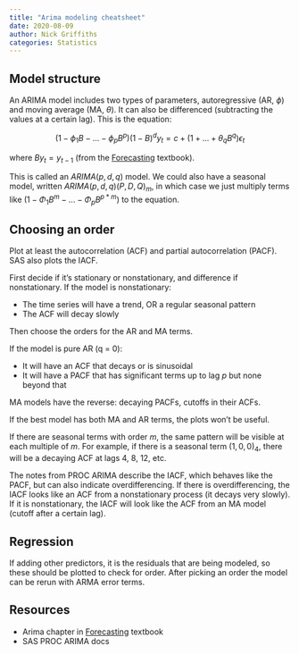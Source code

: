 ```yaml
---
title: "Arima modeling cheatsheet"
date: 2020-08-09
author: Nick Griffiths
categories: Statistics
---
```


## Model structure

An ARIMA model includes two types of parameters, autoregressive (AR, $\phi$) and moving average (MA, $\theta$). It can also be differenced (subtracting the values at a certain lag). This is the equation:

$$(1 - \phi_1 B - ... - \phi_p B^p) (1 - B)^d y_t = c + (1 + ... + \theta_q B^q) \epsilon_t$$

where $B y_t = y_{t-1}$ (from the [Forecasting](https://otexts.com/fpp2/arima.html) textbook).

This is called an $ARIMA(p,d,q)$ model. We could also have a seasonal model, written $ARIMA(p,d,q)(P,D,Q)_m$, in which case we just multiply terms like $(1 - \Phi_1 B^m - ... - \Phi_p B^{p*m})$ to the equation.


## Choosing an order

Plot at least the autocorrelation (ACF) and partial autocorrelation (PACF). SAS also plots the IACF.

First decide if it's stationary or nonstationary, and difference if nonstationary. If the model is nonstationary:

- The time series will have a trend, OR a regular seasonal pattern
- The ACF will decay slowly

Then choose the orders for the AR and MA terms.

If the model is pure AR (q = 0):

- It will have an ACF that decays or is sinusoidal
- It will have a PACF that has significant terms up to lag $p$ but none beyond that

MA models have the reverse: decaying PACFs, cutoffs in their ACFs.

If the best model has both MA and AR terms, the plots won't be useful.

If there are seasonal terms with order $m$, the same pattern will be visible at each multiple of $m$. For example, if there is a seasonal term $(1,0,0)_4$, there will be a decaying ACF at lags 4, 8, 12, etc.

The notes from PROC ARIMA describe the IACF, which behaves like the PACF, but can also indicate overdifferencing. If there is overdifferencing, the IACF looks like an ACF from a nonstationary process (it decays very slowly). If it is nonstationary, the IACF will look like the ACF from an MA model (cutoff after a certain lag).

## Regression

If adding other predictors, it is the residuals that are being modeled, so these should be plotted to check for order. After picking an order the model can be rerun with ARMA error terms.

## Resources

- Arima chapter in [Forecasting](https://otexts.com/fpp2/arima.html) textbook
- SAS PROC ARIMA docs
